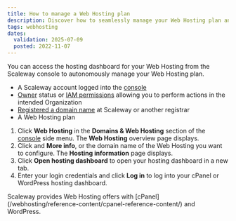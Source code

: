 ```yaml
---
title: How to manage a Web Hosting plan
description: Discover how to seamlessly manage your Web Hosting plan and access the cPanel control panel directly from the Scaleway console.
tags: webhosting
dates:
  validation: 2025-07-09
  posted: 2022-11-07
---
```




You can access the hosting dashboard for your Web Hosting from the Scaleway console to autonomously manage your Web Hosting plan.

<Requirements />

- A Scaleway account logged into the [console](https://console.scaleway.com)
- [Owner](/iam/concepts/#owner) status or [IAM permissions](/iam/concepts/#permission) allowing you to perform actions in the intended Organization
- [Registered a domain name](/domains-and-dns/how-to/register-internal-domain/) at Scaleway or another registrar
- A Web Hosting plan

1. Click **Web Hosting** in the **Domains & Web Hosting** section of the [console](https://console.scaleway.com/) side menu. The **Web Hosting** overview page displays.
2. Click <Icon name="more" /> and **More info**, or the domain name of the Web Hosting you want to configure. The **Hosting information** page displays.
3. Click **Open hosting dashboard** to open your hosting dashboard in a new tab.
4. Enter your login credentials and click **Log in** to log into your cPanel or WordPress hosting dashboard.
<Message type="tip">
    Scaleway provides Web Hosting offers with [cPanel](/webhosting/reference-content/cpanel-reference-content/) and WordPress.
</Message>




